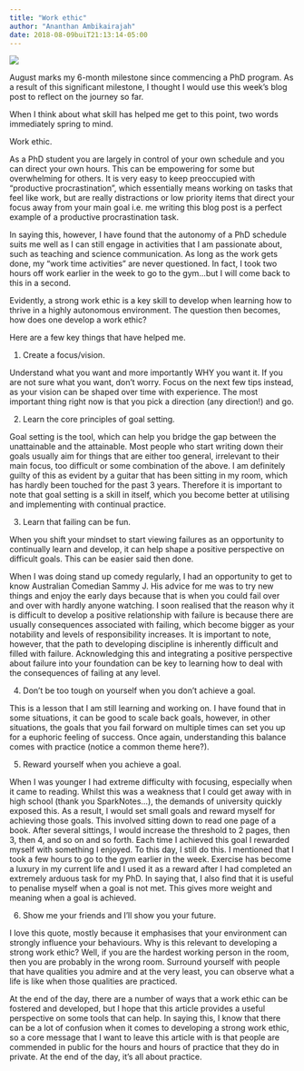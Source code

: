```yaml
---
title: "Work ethic"
author: "Ananthan Ambikairajah"
date: 2018-08-09buiT21:13:14-05:00
---
```

![](./goals.jpg)

August marks my 6-month milestone since commencing a PhD program. As a result of this significant milestone, I thought I would use this week’s blog post to reflect on the journey so far.    

When I think about what skill has helped me get to this point, two words immediately spring to mind.    

Work ethic.    

As a PhD student you are largely in control of your own schedule and you can direct your own hours. This can be empowering for some but overwhelming for others. It is very easy to keep preoccupied with “productive procrastination”, which essentially means working on tasks that feel like work, but are really distractions or low priority items that direct your focus away from your main goal i.e. me writing this blog post is a perfect example of a productive procrastination task.    

In saying this, however, I have found that the autonomy of a PhD schedule suits me well as I can still engage in activities that I am passionate about, such as teaching and science communication. As long as the work gets done, my “work time activities" are never questioned. In fact, I took two hours off work earlier in the week to go to the gym…but I will come back to this in a second.    

Evidently, a strong work ethic is a key skill to develop when learning how to thrive in a highly autonomous environment. The question then becomes, how does one develop a work ethic?    

Here are a few key things that have helped me.    

1) Create a focus/vision.    

Understand what you want and more importantly WHY you want it. If you are not sure what you want, don’t worry. Focus on the next few tips instead, as your vision can be shaped over time with experience. The most important thing right now is that you pick a direction (any direction!) and go.    

2) Learn the core principles of goal setting.    

Goal setting is the tool, which can help you bridge the gap between the unattainable and the attainable. Most people who start writing down their goals usually aim for things that are either too general, irrelevant to their main focus, too difficult or some combination of the above. I am definitely guilty of this as evident by a guitar that has been sitting in my room, which has hardly been touched for the past 3 years. Therefore it is important to note that goal setting is a skill in itself, which you become better at utilising and implementing with continual practice.    

3) Learn that failing can be fun.    

When you shift your mindset to start viewing failures as an opportunity to continually learn and develop, it can help shape a positive perspective on difficult goals. This can be easier said then done.    

When I was doing stand up comedy regularly, I had an opportunity to get to know Australian Comedian Sammy J. His advice for me was to try new things and enjoy the early days because that is when you could fail over and over with hardly anyone watching. I soon realised that the reason why it is difficult to develop a positive relationship with failure is because there are usually consequences associated with failing, which become bigger as your notability and levels of responsibility increases. It is important to note, however, that the path to developing discipline is inherently difficult and filled with failure. Acknowledging this and integrating a positive perspective about failure into your foundation can be key to learning how to deal with the consequences of failing at any level.   

4) Don’t be too tough on yourself when you don’t achieve a goal.    

This is a lesson that I am still learning and working on. I have found that in some situations, it can be good to scale back goals, however, in other situations, the goals that you fail forward on multiple times can set you up for a euphoric feeling of success. Once again, understanding this balance comes with practice (notice a common theme here?).    

5) Reward yourself when you achieve a goal.    

When I was younger I had extreme difficulty with focusing, especially when it came to reading. Whilst this was a weakness that I could get away with in high school (thank you SparkNotes…), the demands of university quickly exposed this. As a result, I would set small goals and reward myself for achieving those goals. This involved sitting down to read one page of a book. After several sittings, I would increase the threshold to 2 pages, then 3, then 4, and so on and so forth. Each time I achieved this goal I rewarded myself with something I enjoyed. To this day, I still do this. I mentioned that I took a few hours to go to the gym earlier in the week. Exercise has become a luxury in my current life and I used it as a reward after I had completed an extremely arduous task for my PhD. In saying that, I also find that it is useful to penalise myself when a goal is not met. This gives more weight and meaning when a goal is achieved.    

6) Show me your friends and I’ll show you your future.    

I love this quote, mostly because it emphasises that your environment can strongly influence your behaviours. Why is this relevant to developing a strong work ethic? Well, if you are the hardest working person in the room, then you are probably in the wrong room. Surround yourself with people that have qualities you admire and at the very least, you can observe what a life is like when those qualities are practiced.    

At the end of the day, there are a number of ways that a work ethic can be fostered and developed, but I hope that this article provides a useful perspective on some tools that can help. In saying this, I know that there can be a lot of confusion when it comes to developing a strong work ethic, so a core message that I want to leave this article with is that people are commended in public for the hours and hours of practice that they do in private. At the end of the day, it's all about practice. 